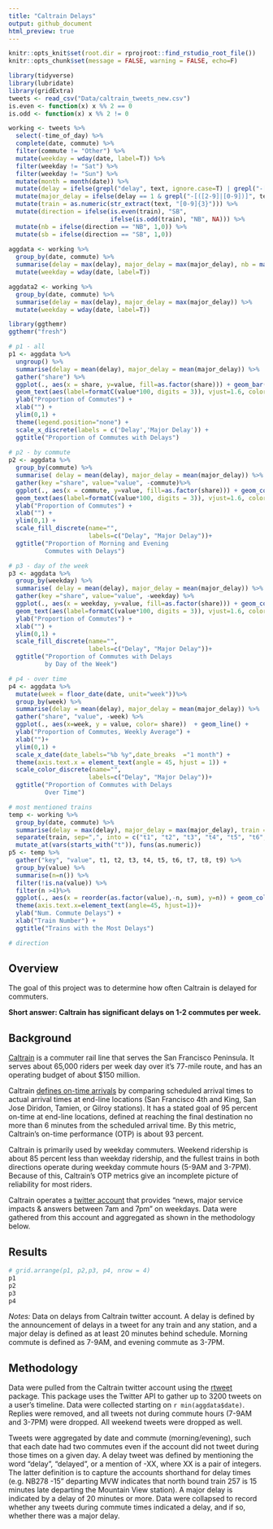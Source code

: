 ```yaml
---
title: "Caltrain Delays"
output: github_document
html_preview: true
---
```



```r

knitr::opts_knit$set(root.dir = rprojroot::find_rstudio_root_file())
knitr::opts_chunk$set(message = FALSE, warning = FALSE, echo=F)

```



```r

library(tidyverse)
library(lubridate)
library(gridExtra)
tweets <- read_csv("Data/caltrain_tweets_new.csv") 
is.even <- function(x) x %% 2 == 0
is.odd <- function(x) x %% 2 != 0

working <- tweets %>% 
  select(-time_of_day) %>% 
  complete(date, commute) %>% 
  filter(commute != "Other") %>% 
  mutate(weekday = wday(date, label=T)) %>%
  filter(weekday != "Sat") %>% 
  filter(weekday != "Sun") %>% 
  mutate(month = month(date)) %>% 
  mutate(delay = ifelse(grepl("delay", text, ignore.case=T) | grepl("-[0-9]" , text),1,0)) %>%   # to account for the -XX" thing they do
  mutate(major_delay = ifelse(delay == 1 & grepl("-[([2-9]|[0-9])]", text),1,0)) %>%  # >20 minutes
  mutate(train = as.numeric(str_extract(text, "[0-9]{3}"))) %>% 
  mutate(direction = ifelse(is.even(train), "SB",
                            ifelse(is.odd(train), "NB", NA))) %>% 
  mutate(nb = ifelse(direction == "NB", 1,0)) %>% 
  mutate(sb = ifelse(direction == "SB", 1,0)) 
  
aggdata <- working %>% 
  group_by(date, commute) %>%
  summarise(delay = max(delay), major_delay = max(major_delay), nb = max(nb), sb=max(sb)) %>% 
  mutate(weekday = wday(date, label=T))  

aggdata2 <- working %>% 
  group_by(date, commute) %>% 
  summarise(delay = max(delay), major_delay = max(major_delay)) %>% 
  mutate(weekday = wday(date, label=T)) 

```

```r
library(ggthemr)
ggthemr("fresh")

# p1 - all
p1 <- aggdata %>% 
  ungroup() %>% 
  summarise(delay = mean(delay), major_delay = mean(major_delay)) %>%
  gather("share") %>% 
  ggplot(., aes(x = share, y=value, fill=as.factor(share))) + geom_bar(stat="identity", width = .5) +
  geom_text(aes(label=formatC(value*100, digits = 3)), vjust=1.6, color="white", size=3.5)+
  ylab("Proportion of Commutes") +
  xlab("") +
  ylim(0,1) +
  theme(legend.position="none") +
  scale_x_discrete(labels = c('Delay','Major Delay')) +
  ggtitle("Proportion of Commutes with Delays")
  
# p2 - by commute
p2 <- aggdata %>% 
  group_by(commute) %>% 
  summarise( delay = mean(delay), major_delay = mean(major_delay)) %>%
  gather(key ="share", value="value", -commute)%>% 
  ggplot(., aes(x = commute, y=value, fill=as.factor(share))) + geom_col( width = .6, position = "dodge2") +
  geom_text(aes(label=formatC(value*100, digits = 3)), vjust=1.6, color="white", size=3.5,   position = position_dodge2(width = .6)) +
  ylab("Proportion of Commutes") +
  xlab("") +
  ylim(0,1) +
  scale_fill_discrete(name="",
                      labels=c("Delay", "Major Delay"))+
  ggtitle("Proportion of Morning and Evening 
          Commutes with Delays")

# p3 - day of the week
p3 <- aggdata %>% 
  group_by(weekday) %>% 
  summarise( delay = mean(delay), major_delay = mean(major_delay)) %>%
  gather(key ="share", value="value", -weekday) %>%
  ggplot(., aes(x = weekday, y=value, fill=as.factor(share))) + geom_col( width = .9, position = "dodge2") +
  geom_text(aes(label=formatC(value*100, digits = 3)), vjust=1.6, color="white", size=2,   position = position_dodge2(width = .9)) +
  ylab("Proportion of Commutes") +
  xlab("") +
  ylim(0,1) +
  scale_fill_discrete(name="",
                      labels=c("Delay", "Major Delay"))+
  ggtitle("Proportion of Commutes with Delays 
          by Day of the Week")

# p4 - over time
p4 <- aggdata %>% 
  mutate(week = floor_date(date, unit="week"))%>% 
  group_by(week) %>% 
  summarise(delay = mean(delay), major_delay = mean(major_delay)) %>% 
  gather("share", "value", -week) %>% 
  ggplot(., aes(x=week, y = value, color= share))  + geom_line() +
  ylab("Proportion of Commutes, Weekly Average") +
  xlab("")+
  ylim(0,1) +
  scale_x_date(date_labels="%b %y",date_breaks  ="1 month") +
  theme(axis.text.x = element_text(angle = 45, hjust = 1)) +
  scale_color_discrete(name="",
                      labels=c("Delay", "Major Delay"))+
  ggtitle("Proportion of Commutes with Delays
          Over Time")

# most mentioned trains
temp <- working %>% 
  group_by(date, commute) %>% 
  summarise(delay = max(delay), major_delay = max(major_delay), train = toString(unique(train))) %>%
  separate(train, sep=",", into = c("t1", "t2", "t3", "t4", "t5", "t6", "t7", "t8", "t9"), convert = T) %>% 
  mutate_at(vars(starts_with("t")), funs(as.numeric)) 
p5 <- temp %>% 
  gather("key", "value", t1, t2, t3, t4, t5, t6, t7, t8, t9) %>% 
  group_by(value) %>%
  summarise(n=n()) %>% 
  filter(!is.na(value)) %>% 
  filter(n >4)%>% 
  ggplot(., aes(x = reorder(as.factor(value),-n, sum), y=n)) + geom_col( width = .6, position = "dodge2") +
  theme(axis.text.x=element_text(angle=45, hjust=1))+
  ylab("Num. Commute Delays") +
  xlab("Train Number") +
  ggtitle("Trains with the Most Delays")

# direction


```

## Overview

The goal of this project was to determine how often Caltrain is delayed for commuters.

**Short answer: Caltrain has significant delays on 1-2 commutes per week.**  

## Background

[Caltrain](http://caltrain.com) is a commuter rail line that serves the San Francisco Peninsula. It serves about 65,000 riders per week day over it's 77-mile route, and has an operating budget of about $150 million. 

Caltrain [defines on-time arrivals](http://www.caltrain.com/Assets/__Agendas+and+Minutes/JPB/2018/2018-12-06+Rail+Safety+Presentation.pdf) by comparing scheduled arrival times to actual arrival times at end-line locations (San Francisco 4th and King, San Jose Diridon, Tamien, or Gilroy stations). It has a stated goal of 95 percent on-time at end-line locations, defined at reaching the final destination no more than 6 minutes from the scheduled arrival time. By this metric, Caltrain's on-time performance (OTP) is about 93 percent. 

Caltrain is primarily used by weekday commuters. Weekend ridership is about 85 percent less than weekday ridership, and the fullest trains in both directions operate during weekday commute hours (5-9AM and 3-7PM). Because of this, Caltrain's OTP metrics give an incomplete picture of reliability for most riders.

Caltrain operates a [twitter account](https://twitter.com/Caltrain) that provides "news, major service impacts & answers between 7am and 7pm" on weekdays. Data were gathered from this account and aggregated as shown in the methodology below.

## Results

```r
# grid.arrange(p1, p2,p3, p4, nrow = 4)
p1
p2
p3
p4


```

<em>Notes:</em> Data on delays from Caltrain twitter account. A delay is defined by the announcement of delays in a tweet for any train and any station, and a major delay is defined as at least 20 minutes behind schedule. Morning commute is defined as 7-9AM, and evening commute as 3-7PM.

## Methodology

Data were pulled from the Caltrain twitter account using the [rtweet](https://rtweet.info/index.html) package. This package uses the Twitter API to gather up to 3200 tweets on a user's timeline. Data were collected starting on `r min(aggdata$date)`. Replies were removed, and all tweets not during commute hours (7-9AM and 3-7PM) were dropped. All weekend tweets were dropped as well.

Tweets were aggregated by date and commute (morning/evening), such that each date had two commutes even if the account did not tweet during those times on a given day. A delay tweet was defined by mentioning the word "delay", "delayed", or a mention of -XX, where XX is a pair of integers. The latter definition is to capture the accounts shorthand for delay times (e.g. NB278 -15" departing MVW indicates that north bound train 257 is 15 minutes late departing the Mountain View station). A major delay is indicated by a delay of 20 minutes or more. Data were collapsed to record whether any tweets during commute times indicated a delay, and if so, whether there was a major delay.



